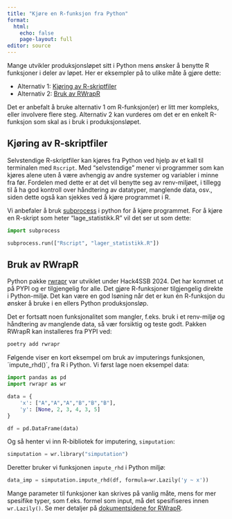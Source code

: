 ```yaml
---
title: "Kjøre en R-funksjon fra Python"
format:
  html:
    echo: false
    page-layout: full
editor: source
---
```


Mange utvikler produksjonsløpet sitt i Python mens ønsker å benytte R funksjoner i deler av løpet. Her er eksempler på to ulike måte å gjøre dette:

- Alternativ 1: [Kjøring av R-skriptfiler](#sec-alt1)
- Alternativ 2: [Bruk av RWrapR](#sec-alt2)

Det er anbefalt å bruke alternativ 1 om R-funksjon(er) er litt mer kompleks, eller involvere flere steg. Alternativ 2 kan vurderes om det er en enkelt R-funksjon som skal as i bruk i produksjonsløpet.

## Kjøring av R-skriptfiler {#sec-alt1}
Selvstendige R-skriptfiler kan kjøres fra Python ved hjelp av et kall til terminalen med `Rscript`. Med "selvstendige" mener vi programmer som kan kjøres alene uten å være avhengig av andre systemer og variabler i minne fra før. Fordelen med dette er at det vil benytte seg av renv-miljøet, i tillegg til å ha god kontroll over håndtering av datatyper, manglende data, osv., siden dette også kan sjekkes ved å kjøre programmet i R.

Vi anbefaler å bruk [subprocess](https://docs.python.org/3/library/subprocess.html) i python for å kjøre programmet. For å kjøre en R-skript som heter "lage_statistikk.R" vil det ser ut som dette:

```python
import subprocess

subprocess.run(["Rscript", "lager_statistikk.R"])
```

## Bruk av RWrapR {#sec-alt2}
Python pakke [rwrapr](https://pypi.org/project/rwrapr/) var utviklet under Hack4SSB 2024. Det har kommet ut på PYPI og er tilgjengelig for alle. Det gjøre R-funksjoner tilgjengelig direkte i Python-miljø. Det kan være en god lsøning når det er kun én R-funksjon du ønsker å bruke i en ellers Python produksjonsløp. 

Det er fortsatt noen funksjonalitet som mangler, f.eks. bruk i et renv-miljø og håndtering av manglende data, så vær forsiktig og teste godt. Pakken RWrapR kan installeres fra PYPI ved:


```bash
poetry add rwrapr
```

Følgende viser en kort eksempel om bruk av imputerings funksjonen, ´impute_rhd()´, fra R i Python. Vi først lage noen eksempel data:

```python
import pandas as pd
import rwrapr as wr

data = {
    'x': ["A","A","A","B","B","B"],
    'y': [None, 2, 3, 4, 3, 5]
}

df = pd.DataFrame(data)
```

 Og så henter vi inn R-bibliotek for imputering, `simputation`:
 
 
```python
simputation = wr.library("simputation")
```

Deretter bruker vi funksjonen `impute_rhd` i Python miljø:

```python
data_imp = simputation.impute_rhd(df, formula=wr.Lazily('y ~ x'))
```

Mange parameter til funksjoner kan skrives på vanlig måte, mens for mer spesifike typer, som f.eks. formel som input, må det spesifiseres innen `wr.Lazily()`. Se mer detaljer på [dokumentsidene for RWrapR](https://statisticsnorway.github.io/ssb-rwrapr/).